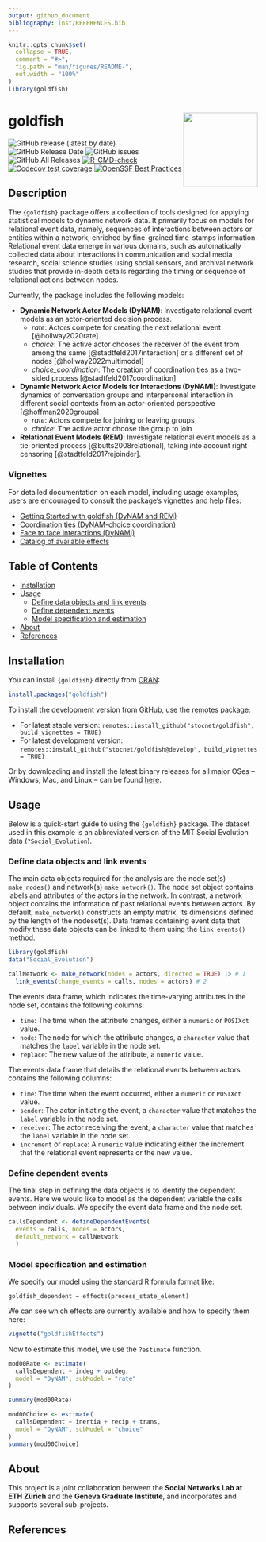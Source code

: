 ```yaml
---
output: github_document
bibliography: inst/REFERENCES.bib
---
```


<!-- README.md is generated from README.Rmd. Please edit that file -->

```r
knitr::opts_chunk$set(
  collapse = TRUE,
  comment = "#>",
  fig.path = "man/figures/README-",
  out.width = "100%"
)
library(goldfish)
```

# goldfish  <img src="man/figures/logo.png" align="right" width="150"/> 

<!-- badges: start -->
![GitHub release (latest by date)](https://img.shields.io/github/v/release/stocnet/goldfish)
![GitHub Release Date](https://img.shields.io/github/release-date/stocnet/goldfish)
![GitHub issues](https://img.shields.io/github/issues-raw/stocnet/goldfish)
![GitHub All Releases](https://img.shields.io/github/downloads/stocnet/goldfish/total)
[![R-CMD-check](https://github.com/stocnet/goldfish/actions/workflows/R-CMD-check.yml/badge.svg)](https://github.com/stocnet/goldfish/actions/workflows/R-CMD-check.yml)
[![Codecov test coverage](https://codecov.io/gh/stocnet/goldfish/branch/main/graph/badge.svg)](https://app.codecov.io/gh/stocnet/goldfish?branch=main)
[![OpenSSF Best Practices](https://www.bestpractices.dev/projects/4563/badge)](https://www.bestpractices.dev/projects/4563)
<!-- badges: end -->

<!-- [![CodeFactor](https://www.codefactor.io/repository/github/stocnet/goldfish/badge)](https://www.codefactor.io/repository/github/stocnet/goldfish) -->

## Description

The `{goldfish}` package offers a collection of tools designed for applying
statistical models to dynamic network data.
It primarily focus on models for relational event data, namely,
sequences of interactions between actors or entities within a network,
enriched by fine-grained time-stamps information.
Relational event data emerge in various domains,
such as automatically collected data about interactions in
communication and social media research,
social science studies using social sensors,
and archival network studies that provide in-depth details regarding
the timing or sequence of relational actions between nodes.

Currently, the package includes the following models:

- **Dynamic Network Actor Models (DyNAM)**: Investigate relational event models
  as an actor-oriented decision process. 
  - *rate*: Actors compete for creating the next relational event [@hollway2020rate]
  - *choice*: The active actor chooses the receiver of the event from among the same [@stadtfeld2017interaction] or a different set of nodes [@hollway2022multimodal]
  - *choice_coordination*: The creation of coordination ties as a two-sided
    process [@stadtfeld2017coordination]
- **Dynamic Network Actor Models for interactions (DyNAMi)**:
  Investigate dynamics of conversation groups and interpersonal interaction in
  different social contexts from an actor-oriented perspective 
  [@hoffman2020groups]
  - *rate*: Actors compete for joining or leaving groups
  - *choice*: The active actor choose the group to join
- **Relational Event Models (REM)**: Investigate relational event models
  as a tie-oriented process [@butts2008relational], taking into account right-censoring [@stadtfeld2017rejoinder].
  
### Vignettes

For detailed documentation on each model, including usage examples, users are
encouraged to consult the package's vignettes and help files:

- [Getting Started with goldfish (DyNAM and 
  REM)](https://stocnet.github.io/goldfish/articles/teaching1.html)
- [Coordination ties (DyNAM-choice
  coordination)](https://stocnet.github.io/goldfish/articles/teaching2.html)
- [Face to face interactions 
  (DyNAMi)](https://stocnet.github.io/goldfish/articles/dynami-example.html)
- [Catalog of available 
  effects](https://stocnet.github.io/goldfish/articles/goldfishEffects.html)
  
## Table of Contents

- [Installation](#installation)
- [Usage](#usage)
    + [Define data objects and link events](#define-data-objects-and-link-events)
    + [Define dependent events](#define-dependent-events)
    + [Model specification and estimation](#model-specification-and-estimation)
- [About](#about)
- [References](#references)

## Installation

You can install `{goldfish}` directly from
[CRAN](https://cran.r-project.org/package=goldfish):

``` r
install.packages("goldfish")
```

To install the development version from GitHub, use the
[remotes](https://cran.r-project.org/package=remotes) package:

- For latest stable version: 
`remotes::install_github("stocnet/goldfish", build_vignettes = TRUE)`
- For latest development version: 
`remotes::install_github("stocnet/goldfish@develop", build_vignettes = TRUE)`

Or by downloading and install the latest binary releases for all major OSes
-- Windows, Mac, and Linux -- can be found 
[here](https://github.com/stocnet/goldfish/releases).

## Usage

Below is a quick-start guide to using the `{goldfish}` package.
The dataset used in this example is an abbreviated version of the
MIT Social Evolution data (`?Social_Evolution`).

### Define data objects and link events

The main data objects required for the analysis are the node set(s) 
`make_nodes()` and network(s) `make_network()`.
The node set object contains labels and attributes of the actors in the network.
In contrast, a network object contains the information of past relational events
between actors.
By default, `make_network()` constructs an empty matrix, its dimensions
defined by the length of the nodeset(s).
Data frames containing event data that modify these data objects can be
linked to them using the `link_events()` method.

```r
library(goldfish)
data("Social_Evolution")

callNetwork <- make_network(nodes = actors, directed = TRUE) |> # 1
  link_events(change_events = calls, nodes = actors) # 2

```

The events data frame, which indicates the time-varying attributes in
the node set, contains the following columns:

- `time`: The time when the attribute changes,
  either a `numeric` or `POSIXct` value.
- `node`: The node for which the attribute changes, a `character` value
  that matches the `label` variable in the node set.
- `replace`: The new value of the attribute, a `numeric` value.

The events data frame that details the relational events between actors
contains the following columns:

- `time`: The time when the event occurred,
  either a `numeric` or `POSIXct` value.
- `sender`: The actor initiating the event, a `character` value
  that matches the `label` variable in the node set.
- `receiver`: The actor receiving the event, a `character` value
  that matches the `label` variable in the node set.
- `increment` or `replace`: A `numeric` value indicating either the increment
  that the relational event represents or the new value.

### Define dependent events

The final step in defining the data objects is to identify the dependent events.
Here we would like to model as the dependent variable the calls
between individuals.
We specify the event data frame and the node set.

```r
callsDependent <- defineDependentEvents(
  events = calls, nodes = actors,
  default_network = callNetwork
  )
```

### Model specification and estimation

We specify our model using the standard R formula format like:

`goldfish_dependent ~ effects(process_state_element)`

We can see which effects are currently available and how to specify them here:


```r
vignette("goldfishEffects")
```

Now to estimate this model, we use the `?estimate` function.


```r
mod00Rate <- estimate(
  callsDependent ~ indeg + outdeg,
  model = "DyNAM", subModel = "rate"
)

summary(mod00Rate)

mod00Choice <- estimate(
  callsDependent ~ inertia + recip + trans,
  model = "DyNAM", subModel = "choice"
)
summary(mod00Choice)
```


## About

This project is a joint collaboration between the **Social Networks Lab at ETH Zürich** and the **Geneva Graduate Institute**,
and incorporates and supports several sub-projects.

## References
